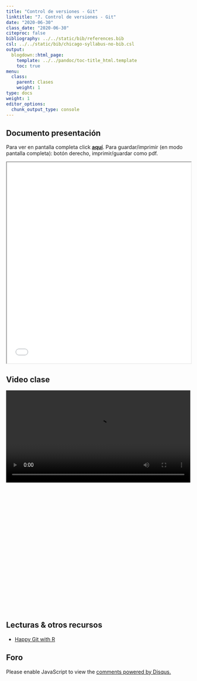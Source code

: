 ```yaml
---
title: "Control de versiones - Git"
linktitle: "7. Control de versiones - Git"
date: "2020-06-30"
class_date: "2020-06-30"
citeproc: false
bibliography: ../../static/bib/references.bib
csl: ../../static/bib/chicago-syllabus-no-bib.csl
output:
  blogdown::html_page:
    template: ../../pandoc/toc-title_html.template
    toc: true
menu:
  class:
    parent: Clases
    weight: 1
type: docs
weight: 1
editor_options:
  chunk_output_type: console
---
```


## Documento presentación

<span class="sidenote">Para ver en pantalla completa click [**aquí**](/slides/07-controlversion/07_controlversion.html). Para guardar/imprimir (en modo pantalla completa): botón derecho, imprimir/guardar como pdf. </span>

<iframe src=/slides/07-controlversion/07_controlversion.html height="550" width=100% allowfullscreen="true">
</iframe>

## Video clase

<div style="width: 100%; height: 600px; overflow: hidden;">
<video  style="width: 100%;" controls>
<source src="https://www.dropbox.com/s/0sr78y45kgubx9l/sesion7.mp4?raw=1" type="video/mp4">
</video>
</div>

## Lecturas & otros recursos

- [Happy Git with R](https://happygitwithr.com/)

## Foro

<div id="disqus_thread"></div>
<script>
(function() { // DON'T EDIT BELOW THIS LINE
var d = document, s = d.createElement('script');
s.src = 'https://cienciasocialabierta-netlify-app.disqus.com/embed.js';
s.setAttribute('data-timestamp', +new Date());
(d.head || d.body).appendChild(s);
})();
</script>
<noscript>Please enable JavaScript to view the <a href="https://disqus.com/?ref_noscript">comments powered by Disqus.</a></noscript>
